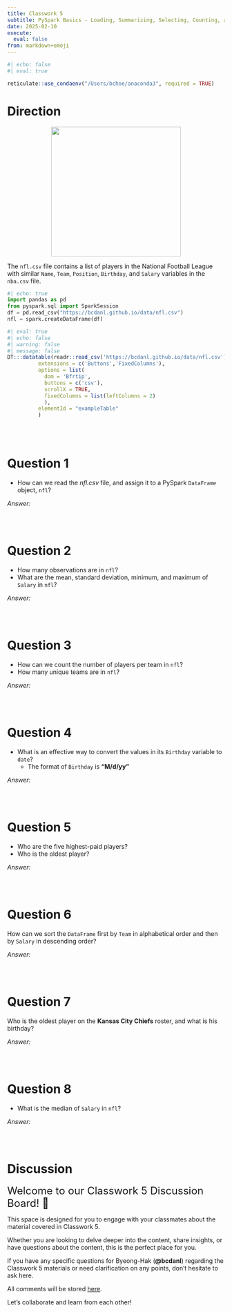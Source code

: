 ```yaml
---
title: Classwork 5
subtitle: PySpark Basics - Loading, Summarizing, Selecting, Counting, and Sorting Data
date: 2025-02-10
execute: 
  eval: false
from: markdown+emoji
---
```


```r
#| echo: false
#| eval: true

reticulate::use_condaenv("/Users/bchoe/anaconda3", required = TRUE)
```

# Direction


<p align="center">
  <img src="https://bcdanl.github.io/lec_figs/nfl.png" width="300px">
</p>


The `nfl.csv` file contains a list of players in the National Football League with similar `Name`, `Team`, `Position`, `Birthday`, and `Salary` variables in the `nba.csv` file. 



```python
#| echo: true
import pandas as pd
from pyspark.sql import SparkSession
df = pd.read_csv("https://bcdanl.github.io/data/nfl.csv")
nfl = spark.createDataFrame(df)
```


```r
#| eval: true
#| echo: false
#| warning: false
#| message: false
DT:::datatable(readr::read_csv('https://bcdanl.github.io/data/nfl.csv'), 
          extensions = c('Buttons','FixedColumns'),
          options = list(
            dom = 'Bfrtip',
            buttons = c('csv'),
            scrollX = TRUE,
            fixedColumns = list(leftColumns = 2)
            ), 
          elementId = "exampleTable"
          )
```

<br><br>

# Question 1
- How can we read the *nfl.csv* file, and assign it to a PySpark `DataFrame` object, `nfl`? 

*Answer:*
```python

```

<br>



# Question 2
- How many observations are in `nfl`?
- What are the mean, standard deviation, minimum, and maximum of `Salary` in `nfl`?

*Answer:*
```python

```

<br>

# Question 3
- How can we count the number of players per team in `nfl`?
- How many unique teams are in `nfl`?

*Answer:*
```python

```

<br>


# Question 4
- What is an effective way to convert the values in its `Birthday` variable to `date`?
  - The format of `Birthday` is **"M/d/yy"**

*Answer:*
```python

```

<br>


# Question 5
- Who are the five highest-paid players?
- Who is the oldest player?

*Answer:*
```python

```

<br>

# Question 6
How can we sort the `DataFrame` first by `Team` in alphabetical order and then by `Salary` in descending order?

*Answer:*
```python

```

<br>


# Question 7
Who is the oldest player on the **Kansas City Chiefs** roster, and what is his birthday?

*Answer:*
```python

```

<br>


# Question 8
- What is the median of `Salary` in `nfl`?

*Answer:*
```python

```

<br>


# Discussion

<font size = "5">Welcome to our Classwork 5 Discussion Board! 👋 </font>


This space is designed for you to engage with your classmates about the material covered in Classwork 5.

Whether you are looking to delve deeper into the content, share insights, or have questions about the content, this is the perfect place for you.

If you have any specific questions for Byeong-Hak (**@bcdanl**) regarding the Classwork 5 materials or need clarification on any points, don't hesitate to ask here. 

All comments will be stored [here](https://github.com/bcdanl/320/discussions/).

Let's collaborate and learn from each other!


